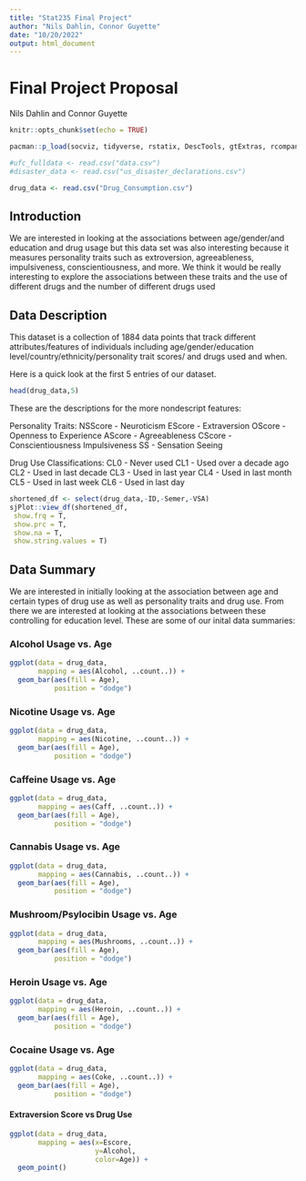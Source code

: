 ```yaml
---
title: "Stat235 Final Project"
author: "Nils Dahlin, Connor Guyette"
date: "10/20/2022"
output: html_document
---
```

# Final Project Proposal
Nils Dahlin and Connor Guyette

```r
knitr::opts_chunk$set(echo = TRUE)

pacman::p_load(socviz, tidyverse, rstatix, DescTools, gtExtras, rcompanion, sjPlot)

#ufc_fulldata <- read.csv("data.csv")
#disaster_data <- read.csv("us_disaster_declarations.csv")

drug_data <- read.csv("Drug_Consumption.csv")
```

## Introduction
We are interested in looking at the associations between age/gender/and education and drug usage 
but this data set was also interesting because it measures personality traits such as extroversion, agreeableness, impulsiveness, conscientiousness, and more. We think it would be really interesting to explore the associations between these traits and the use of different drugs and the number of different drugs used

## Data Description
This dataset is a collection of 1884 data points that track different attributes/features of individuals
including age/gender/education level/country/ethnicity/personality trait scores/ and drugs used and when. 

Here is a quick look at the first 5 entries of our dataset.

```r
head(drug_data,5)
```

These are the descriptions for the more nondescript features: 

Personality Traits:
NSScore - Neuroticism
EScore - Extraversion
OScore - Openness to Experience
AScore - Agreeableness
CScore - Conscientiousness
Impulsiveness
SS - Sensation Seeing

Drug Use Classifications:
CL0 - Never used
CL1 - Used over a decade ago
CL2 - Used in last decade
CL3 - Used in last year
CL4 - Used in last month
CL5 - Used in last week
CL6 - Used in last day

```r
shortened_df <- select(drug_data,-ID,-Semer,-VSA)
sjPlot::view_df(shortened_df,
 show.frq = T,
 show.prc = T,
 show.na = T,
 show.string.values = T)
```


## Data Summary
We are interested in initially looking at the association between age and certain types of drug use as well as personality traits and drug use. From there we are interested at looking at the associations between these controlling for education level. These are some of our inital data summaries:

### Alcohol Usage vs. Age
```r
ggplot(data = drug_data,
       mapping = aes(Alcohol, ..count..)) +
  geom_bar(aes(fill = Age),
           position = "dodge")
```

### Nicotine Usage vs. Age
```r
ggplot(data = drug_data,
       mapping = aes(Nicotine, ..count..)) +
  geom_bar(aes(fill = Age),
           position = "dodge")
```

### Caffeine Usage vs. Age
```r
ggplot(data = drug_data,
       mapping = aes(Caff, ..count..)) +
  geom_bar(aes(fill = Age),
           position = "dodge")
```

### Cannabis Usage vs. Age
```r
ggplot(data = drug_data,
       mapping = aes(Cannabis, ..count..)) +
  geom_bar(aes(fill = Age),
           position = "dodge")
```

### Mushroom/Psylocibin Usage vs. Age
```r
ggplot(data = drug_data,
       mapping = aes(Mushrooms, ..count..)) +
  geom_bar(aes(fill = Age),
           position = "dodge")
```

### Heroin Usage vs. Age
```r
ggplot(data = drug_data,
       mapping = aes(Heroin, ..count..)) +
  geom_bar(aes(fill = Age),
           position = "dodge")
```

### Cocaine Usage vs. Age
```r
ggplot(data = drug_data,
       mapping = aes(Coke, ..count..)) +
  geom_bar(aes(fill = Age),
           position = "dodge")
```

#### Extraversion Score vs Drug Use
```r
ggplot(data = drug_data,
       mapping = aes(x=Escore,
                     y=Alcohol,
                     color=Age)) +
  geom_point()
```

